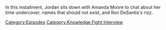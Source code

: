 {{DEFAULTSORT:
    #_EPISODE_0842:Amanda Moore Returns
}}{{Episode
    | title           = Amanda Moore Returns
    | caption         = Listen to this episode on [https://knowledgefight.libsyn.com/842-amanda-moore-returns Libsyn] [https://open.spotify.com/episode/3m1y9B9m0B0BcO5hYmCec3 Spotify], Read the [[Transcript/842: Amanda Moore Returns|Unofficial Transcript]], View discussion on [https://reddit.com/160q4f9 Reddit]
    | episodeNumber   = 842
    | length          = 01:00:14
    | airDate         = August 25, 2023
    | episodeType     = [[:Category:Knowledge Fight Interview|Knowledge Fight Interview]]
    | appearance      = [[Amanda Moore]], [[Donald Trump]]
    | previousEpisode = [[841: Like A Pearl Before A Swine]]
    | nextEpisode     = [[843: August 24, 2023]]
}}

{{Stub}}

In this installment, Jordan sits down with Amanda Moore to chat about her time undercover, names that should not exist, and Ron DeSantis's rizz.

[[Category:Episodes]]
[[Category:Knowledge Fight Interview]]
